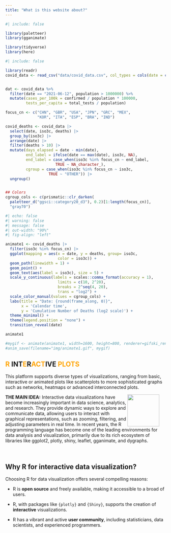 ```yaml
---
title: "What is this website about?"
---
```



```r
#| include: false

library(paletteer)
library(gganimate)

library(tidyverse)
library(here)
```


```r
#| include: false

library(readr)
covid_data <- read_csv("data/covid_data.csv", col_types = cols(date = col_date(format = "%m/%d/%Y")))


dat <- covid_data %>%
  filter(date == "2021-06-12", population > 1000000) %>%
  mutate(cases_per_100k = confirmed / population * 100000,
         tests_per_capita = total_tests / population)

focus_cn <- c("CHN", "GBR", "USA", "JPN", "GRC", "MEX",
              "KOR", "ITA", "ESP", "BRA", "IND")

covid_deaths <- covid_data |> 
  select(date, iso3c, deaths) |> 
  group_by(iso3c) |> 
  arrange(date) |> 
  filter(deaths > 10) |> 
  mutate(days_elapsed = date - min(date),
         end_label = ifelse(date == max(date), iso3c, NA),
         end_label = case_when(iso3c %in% focus_cn ~ end_label,
                      TRUE ~ NA_character_),
         cgroup = case_when(iso3c %in% focus_cn ~ iso3c,
                   TRUE ~ "OTHER")) |>  
  ungroup()


## Colors
cgroup_cols <- c(prismatic::clr_darken(
  paletteer_d("ggsci::category20_d3"), 0.2)[1:length(focus_cn)],
  "gray70")

```




::: {.grid}

::: {.g-col-12 .g-col-md-6}

```r
#| echo: false
#| warning: false
#| message: false
#| out-width: "90%"
#| fig-align: "left"

animate1 <- covid_deaths |>  
  filter(iso3c %in% focus_cn) |>  
  ggplot(mapping = aes(x = date, y = deaths, group= iso3c, 
                       color = iso3c)) +
  geom_path(linewidth = 1) +
  geom_point() +
  geom_text(aes(label = iso3c), size = 5) +
  scale_y_continuous(labels = scales::comma_format(accuracy = 1),
                       limits = c(10, 2^20),
                       breaks = 2^seq(4, 20),
                       trans = "log2") +
  scale_color_manual(values = cgroup_cols) +
  labs(title = "Date: {round(frame_along, 0)}", 
       x = 'Calendar time', 
       y = 'Cumulative Number of Deaths (log2 scale)') +
  theme_minimal() +
  theme(legend.position = "none") +
  transition_reveal(date) 

animate1

#mygif <- animate(animate1, width=1600, height=800, renderer=gifski_renderer(loop=FALSE))  
#anim_save(filename="img/animate1.gif", mygif)
```

:::




::: {.g-col-12 .g-col-md-6}

## <span style="color:orange;">R</span> INT<span style="color:orange;">E</span>R<span style="color:orange;">ACT</span>IVE <span style="color:orange;">PLOTS</span>

This platform supports diverse types of visualizations, ranging from basic, interactive or animated plots like scatterplots to more sophisticated graphs such as networks, heatmaps or advanced interconnected plots. 


:::
  
:::



![](img/pic1.png){style="float: right; margin-right: 20px;" fig-align="left" width="100"}


**THE MAIN IDEA:** Interactive data visualizations have become increasingly important in data science, analytics, and research. They provide dynamic ways to explore and communicate data, allowing users to interact with graphical representations, such as zooming, filtering, and adjusting parameters in real time. In recent years, the R programming language has become one of the leading environments for data analysis and visualization, primarily due to its rich ecosystem of libraries like ggplot2, plotly, shiny, leaflet, gganimate, and dygraphs.


:::{#me}

<br>

## Why R for interactive data visualization?

Choosing R for data visualization offers several compelling reasons:

- R is **open source** and freely available, making it accessible to a broad of users.

-  R, with packages like `{plotly}` and `{Shiny}`, supports the creation of **interactive** visualizations.

- R has a vibrant and active **user community**, including statisticians, data scientists, and experienced programmers.

:::



